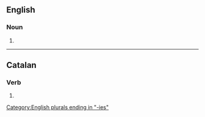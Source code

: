 ==English==

===Noun===
{{head|en|noun plural form}}

# {{plural of|rotary|lang=en}}

[[Category:English plurals ending in "-ies"]]

----

==Catalan==

===Verb===
{{head|ca|verb form}}

# {{ca-verb form of|p=2|n=sg|m=cond|rotar}}
